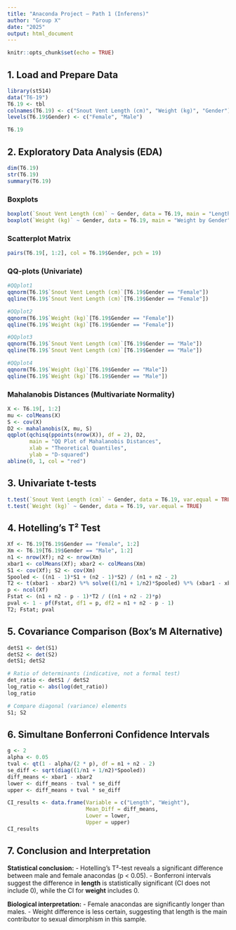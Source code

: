 ```yaml
---
title: "Anaconda Project – Path 1 (Inferens)"
author: "Group X"
date: "2025"
output: html_document
---
```


```r
knitr::opts_chunk$set(echo = TRUE)
```

## 1. Load and Prepare Data

```r
library(st514)
data("T6-19")
T6.19 <- tbl
colnames(T6.19) <- c("Snout Vent Length (cm)", "Weight (kg)", "Gender")
levels(T6.19$Gender) <- c("Female", "Male")

T6.19
```

## 2. Exploratory Data Analysis (EDA)

```r
dim(T6.19)
str(T6.19)
summary(T6.19)
```

### Boxplots
```r
boxplot(`Snout Vent Length (cm)` ~ Gender, data = T6.19, main = "Length by Gender")
boxplot(`Weight (kg)` ~ Gender, data = T6.19, main = "Weight by Gender")
```

### Scatterplot Matrix
```r
pairs(T6.19[, 1:2], col = T6.19$Gender, pch = 19)
```

### QQ-plots (Univariate)
```r

#QQplot1
qqnorm(T6.19$`Snout Vent Length (cm)`[T6.19$Gender == "Female"])
qqline(T6.19$`Snout Vent Length (cm)`[T6.19$Gender == "Female"])

#QQplot2
qqnorm(T6.19$`Weight (kg)`[T6.19$Gender == "Female"])
qqline(T6.19$`Weight (kg)`[T6.19$Gender == "Female"])

#QQplot3
qqnorm(T6.19$`Snout Vent Length (cm)`[T6.19$Gender == "Male"])
qqline(T6.19$`Snout Vent Length (cm)`[T6.19$Gender == "Male"])

#QQplot4
qqnorm(T6.19$`Weight (kg)`[T6.19$Gender == "Male"])
qqline(T6.19$`Weight (kg)`[T6.19$Gender == "Male"])
```

### Mahalanobis Distances (Multivariate Normality)
```r
X <- T6.19[, 1:2]
mu <- colMeans(X)
S <- cov(X)
D2 <- mahalanobis(X, mu, S)
qqplot(qchisq(ppoints(nrow(X)), df = 2), D2,
       main = "QQ Plot of Mahalanobis Distances",
       xlab = "Theoretical Quantiles",
       ylab = "D-squared")
abline(0, 1, col = "red")
```

## 3. Univariate t-tests
```r
t.test(`Snout Vent Length (cm)` ~ Gender, data = T6.19, var.equal = TRUE)
t.test(`Weight (kg)` ~ Gender, data = T6.19, var.equal = TRUE)
```

## 4. Hotelling’s T² Test
```r
Xf <- T6.19[T6.19$Gender == "Female", 1:2]
Xm <- T6.19[T6.19$Gender == "Male", 1:2]
n1 <- nrow(Xf); n2 <- nrow(Xm)
xbar1 <- colMeans(Xf); xbar2 <- colMeans(Xm)
S1 <- cov(Xf); S2 <- cov(Xm)
Spooled <- ((n1 - 1)*S1 + (n2 - 1)*S2) / (n1 + n2 - 2)
T2 <- t(xbar1 - xbar2) %*% solve((1/n1 + 1/n2)*Spooled) %*% (xbar1 - xbar2)
p <- ncol(Xf)
Fstat <- (n1 + n2 - p - 1)*T2 / ((n1 + n2 - 2)*p)
pval <- 1 - pf(Fstat, df1 = p, df2 = n1 + n2 - p - 1)
T2; Fstat; pval
```

## 5. Covariance Comparison (Box's M Alternative)
```r
detS1 <- det(S1)
detS2 <- det(S2)
detS1; detS2

# Ratio of determinants (indicative, not a formal test)
det_ratio <- detS1 / detS2
log_ratio <- abs(log(det_ratio))
log_ratio

# Compare diagonal (variance) elements
S1; S2
```

## 6. Simultane Bonferroni Confidence Intervals
```r
g <- 2
alpha <- 0.05
tval <- qt(1 - alpha/(2 * p), df = n1 + n2 - 2)
se_diff <- sqrt(diag((1/n1 + 1/n2)*Spooled))
diff_means <- xbar1 - xbar2
lower <- diff_means - tval * se_diff
upper <- diff_means + tval * se_diff

CI_results <- data.frame(Variable = c("Length", "Weight"),
                         Mean_Diff = diff_means,
                         Lower = lower,
                         Upper = upper)
CI_results
```

## 7. Conclusion and Interpretation

**Statistical conclusion:**
- Hotelling’s T²-test reveals a significant difference between male and female anacondas (p < 0.05).
- Bonferroni intervals suggest the difference in **length** is statistically significant (CI does not include 0), while the CI for **weight** includes 0.

**Biological interpretation:**
- Female anacondas are significantly longer than males.
- Weight difference is less certain, suggesting that length is the main contributor to sexual dimorphism in this sample.
